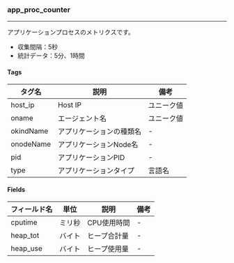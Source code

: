 ### app_proc_counter

----

アプリケーションプロセスのメトリクスです。

- 収集間隔：5秒
- 統計データ：5分、1時間

#### Tags

| タグ名       | 説明            | 備考    |
| --------- | ------------- | ----- |
| host_ip   | Host IP       | ユニーク値 |
| oname     | エージェント名       | ユニーク値 |
| okindName | アプリケーションの種類名  | -     |
| onodeName | アプリケーションNode名 | -     |
| pid       | アプリケーションPID   | -     |
| type      | アプリケーションタイプ   | 言語名   |

#### Fields

| フィールド名   | 単位  | 説明      | 備考 |
| -------- | --- | ------- | -- |
| cputime  | ミリ秒 | CPU使用時間 | -  |
| heap_tot | バイト | ヒープ合計量  | -  |
| heap_use | バイト | ヒープ使用量  | -  |
